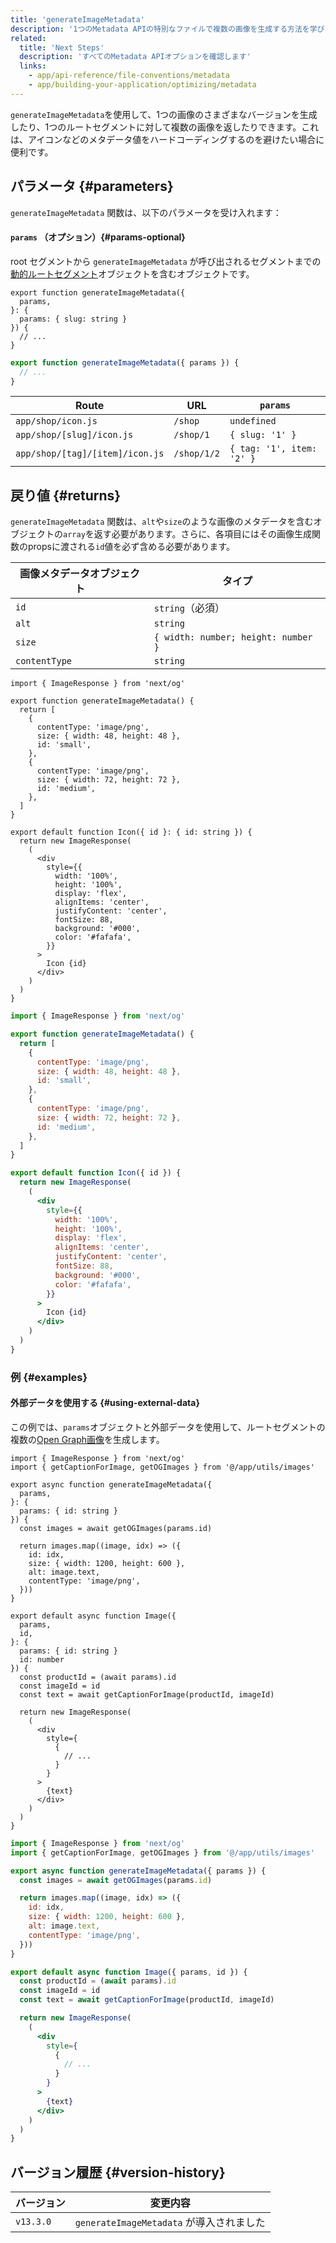 ```yaml
---
title: 'generateImageMetadata'
description: '1つのMetadata APIの特別なファイルで複数の画像を生成する方法を学びます'
related:
  title: 'Next Steps'
  description: 'すべてのMetadata APIオプションを確認します'
  links:
    - app/api-reference/file-conventions/metadata
    - app/building-your-application/optimizing/metadata
---
```


`generateImageMetadata`を使用して、1つの画像のさまざまなバージョンを生成したり、1つのルートセグメントに対して複数の画像を返したりできます。これは、アイコンなどのメタデータ値をハードコーディングするのを避けたい場合に便利です。

## パラメータ {#parameters}

`generateImageMetadata` 関数は、以下のパラメータを受け入れます：

#### `params` （オプション）{#params-optional}

root セグメントから `generateImageMetadata` が呼び出されるセグメントまでの[動的ルートセグメント](/docs/app/building-your-application/routing/dynamic-routes)オブジェクトを含むオブジェクトです。

<Tabs>
<TabItem value="tsx" label="TypeScript">

```tsx title="icon.tsx" switcher
export function generateImageMetadata({
  params,
}: {
  params: { slug: string }
}) {
  // ...
}
```

</TabItem>
<TabItem value="jsx" label="JavaScript">

```jsx title="icon.js" switcher
export function generateImageMetadata({ params }) {
  // ...
}
```

</TabItem>
</Tabs>

| Route                           | URL         | `params`                  |
| ------------------------------- | ----------- | ------------------------- |
| `app/shop/icon.js`              | `/shop`     | `undefined`               |
| `app/shop/[slug]/icon.js`       | `/shop/1`   | `{ slug: '1' }`           |
| `app/shop/[tag]/[item]/icon.js` | `/shop/1/2` | `{ tag: '1', item: '2' }` |

## 戻り値 {#returns}

`generateImageMetadata` 関数は、`alt`や`size`のような画像のメタデータを含むオブジェクトの`array`を返す必要があります。さらに、各項目にはその画像生成関数のpropsに渡される`id`値を必ず含める必要があります。

| 画像メタデータオブジェクト | タイプ                              |
| -------------------------- | ----------------------------------- |
| `id`                       | `string`（必須）                    |
| `alt`                      | `string`                            |
| `size`                     | `{ width: number; height: number }` |
| `contentType`              | `string`                            |

<Tabs>
<TabItem value="tsx" label="TypeScript">

```tsx title="icon.tsx" switcher
import { ImageResponse } from 'next/og'

export function generateImageMetadata() {
  return [
    {
      contentType: 'image/png',
      size: { width: 48, height: 48 },
      id: 'small',
    },
    {
      contentType: 'image/png',
      size: { width: 72, height: 72 },
      id: 'medium',
    },
  ]
}

export default function Icon({ id }: { id: string }) {
  return new ImageResponse(
    (
      <div
        style={{
          width: '100%',
          height: '100%',
          display: 'flex',
          alignItems: 'center',
          justifyContent: 'center',
          fontSize: 88,
          background: '#000',
          color: '#fafafa',
        }}
      >
        Icon {id}
      </div>
    )
  )
}
```

</TabItem>
<TabItem value="jsx" label="JavaScript">

```jsx title="icon.js" switcher
import { ImageResponse } from 'next/og'

export function generateImageMetadata() {
  return [
    {
      contentType: 'image/png',
      size: { width: 48, height: 48 },
      id: 'small',
    },
    {
      contentType: 'image/png',
      size: { width: 72, height: 72 },
      id: 'medium',
    },
  ]
}

export default function Icon({ id }) {
  return new ImageResponse(
    (
      <div
        style={{
          width: '100%',
          height: '100%',
          display: 'flex',
          alignItems: 'center',
          justifyContent: 'center',
          fontSize: 88,
          background: '#000',
          color: '#fafafa',
        }}
      >
        Icon {id}
      </div>
    )
  )
}
```

</TabItem>
</Tabs>

### 例 {#examples}

#### 外部データを使用する {#using-external-data}

この例では、`params`オブジェクトと外部データを使用して、ルートセグメントの複数の[Open Graph画像](/docs/app/api-reference/file-conventions/metadata/opengraph-image)を生成します。

<Tabs>
<TabItem value="tsx" label="TypeScript">

```tsx title="app/products/[id]/opengraph-image.tsx" switcher
import { ImageResponse } from 'next/og'
import { getCaptionForImage, getOGImages } from '@/app/utils/images'

export async function generateImageMetadata({
  params,
}: {
  params: { id: string }
}) {
  const images = await getOGImages(params.id)

  return images.map((image, idx) => ({
    id: idx,
    size: { width: 1200, height: 600 },
    alt: image.text,
    contentType: 'image/png',
  }))
}

export default async function Image({
  params,
  id,
}: {
  params: { id: string }
  id: number
}) {
  const productId = (await params).id
  const imageId = id
  const text = await getCaptionForImage(productId, imageId)

  return new ImageResponse(
    (
      <div
        style={
          {
            // ...
          }
        }
      >
        {text}
      </div>
    )
  )
}
```

</TabItem>
<TabItem value="jsx" label="JavaScript">

```jsx title="app/products/[id]/opengraph-image.js" switcher
import { ImageResponse } from 'next/og'
import { getCaptionForImage, getOGImages } from '@/app/utils/images'

export async function generateImageMetadata({ params }) {
  const images = await getOGImages(params.id)

  return images.map((image, idx) => ({
    id: idx,
    size: { width: 1200, height: 600 },
    alt: image.text,
    contentType: 'image/png',
  }))
}

export default async function Image({ params, id }) {
  const productId = (await params).id
  const imageId = id
  const text = await getCaptionForImage(productId, imageId)

  return new ImageResponse(
    (
      <div
        style={
          {
            // ...
          }
        }
      >
        {text}
      </div>
    )
  )
}
```

</TabItem>
</Tabs>

## バージョン履歴 {#version-history}

| バージョン | 変更内容                                 |
| ---------- | ---------------------------------------- |
| `v13.3.0`  | `generateImageMetadata` が導入されました |
